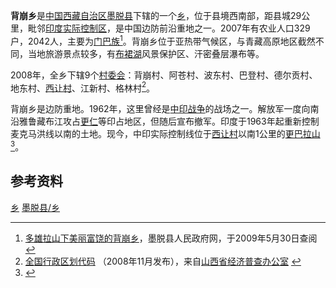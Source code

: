 {{中国乡级行政区
| 行政区全称 = 背崩乡
| 景观照片文件名 =
| 景观照片描述 =
| 汉语拼音 =
| 通用拼音 =
| 注音符號 =
| 其它标音类型1 =
| 其它标音1 =
| 其它标音类型2 =
| 其它标音2 =
| 其它语言类型1 =
| 其它语言地名1 =
| 其它语言类型2 =
| 其它语言地名2 =
| 上级行政区 = [[西藏自治区|西藏自治区]][[墨脱县|墨脱县]]
| 行政区类别 = [[乡|乡]]
| 行政区划代码 = 542624206
| 地理坐标 = {{坐标|29.2443|95.1744|display=inline,title|scale:100000_region:CN}}
| 总面积 = 
| 户籍人口 = 2042人
| 户籍人口年份 = 2007年
| 常住人口 = 
| 常住人口年份 =
| 人口密度 = 
| 领导人职务1 =
| 领导人姓名1 =
| 领导人职务2 =
| 领导人姓名2 =
| 行政区划 = 9个[[村委会|村委会]]
| 官方网站 =
| 政府驻地 =
| 邮政编码 =
| 毗邻行政区 =
| 位置图文件名 =
| 位置图描述 =}}
'''背崩乡'''是[[中华人民共和国|中国]][[西藏自治区|西藏自治区]][[墨脱县|墨脱县]]下辖的一个[[乡|乡]]，位于县境西南部，距县城29公里，毗邻[[阿鲁纳恰尔邦|印度实际控制区]]，是中国边防前沿重地之一。2007年有农业人口329户，2042人，主要为[[门巴族|门巴族]]<ref name="gk">[http://www.motuo.gov.cn/Displays/Articals.aspx?ID=346 多雄拉山下美丽富饶的背崩乡]{{dead link|date=2018年4月 |bot=InternetArchiveBot |fix-attempted=yes }}，墨脱县人民政府网，于2009年5月30日查阅</ref>。背崩乡位于亚热带气候区，与青藏高原地区截然不同，当地旅游景点较多，有[[布裙湖|布裙湖]]风景保护区、汗密叠层瀑布等。

2008年，全乡下辖9个[[村委会|村委会]]：背崩村、阿苍村、波东村、巴登村、德尔贡村、地东村、[[西让村|西让村]]、江新村、格林村<ref>[http://www.sxjjpc.gov.cn/wjtz/200811070062_1_0.rar 全国行政区划代码] {{webarchive|url=https://web.archive.org/web/20110707041746/http://www.sxjjpc.gov.cn/wjtz/200811070062_1_0.rar |date=2011-07-07 }}（2008年11月发布），来自[http://www.sxjjpc.gov.cn/wjtz/200811070062.htm 山西省经济普查办公室] {{webarchive|url=https://web.archive.org/web/20110707041839/http://www.sxjjpc.gov.cn/wjtz/200811070062.htm |date=2011-07-07 }}</ref>。

背崩乡是边防重地。1962年，这里曾经是[[中印战争|中印战争]]的战场之一。解放军一度向南沿雅鲁藏布江攻占[[更仁|更仁]]等印占地区，但随后宣布撤军。印度于1963年起重新控制麦克马洪线以南的土地。现今，中印实际控制线位于[[西让村|西让村]]以南1公里的[[更巴拉山|更巴拉山]]<ref>{{Cite web|url=https://share.iclient.ifeng.com/news/shareNews?forward=1&aid=118819066|title=墨脱的路和桥——墨脱考察追记之四|accessdate=2018-06-12|work=share.iclient.ifeng.com}}</ref>。


== 参考资料 ==
{{註腳}}

{{墨脱县行政区划}}
[[Category:墨脱县行政区划|乡]]
[[Category:林芝市乡镇|墨脱县/乡]]